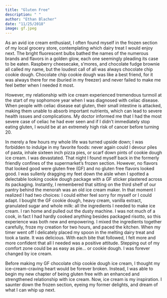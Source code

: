 ```yaml
---
title: "Gluten Free"
description: " "
author: "Ethan Blacher"
date: "11/25/2018"
image: gf.jpeg
---
```


As an avid ice cream enthusiast, I often found myself in the frozen section of my local grocery store, contemplating which dairy treat I would enjoy next. The bright fluorescent bulbs bathed the names of the numerous brands and flavors in a golden glow, each one seemingly pleading its case to be eaten. Raspberry cheesecake, s'mores, and chocolate fudge brownie all called my name, but the loudest call of all was always chocolate chip cookie dough. Chocolate chip cookie dough was like a best friend, for it was always there for me (buried in my freezer) and never failed to make me feel better when I needed it most.

However, my relationship with ice cream experienced tremendous turmoil at the start of my sophomore year when I was diagnosed with celiac disease. When people with celiac disease eat gluten, their small intestine is attacked, making them unable to absorb important nutrients, which can lead to severe health issues and complications. My doctor informed me that I had the most severe case of celiac he had ever seen and if I didn't immediately stop eating gluten, I would be at an extremely high risk of cancer before turning 20.

In merely a few hours my whole life was turned upside down; I was forbidden to indulge in my favorite foods: never again could I devour piles of pasta, inhale sixteen inch pizza pies, or scarf down pints of cookie dough ice cream. I was devastated. That night I found myself back in the formerly friendly confines of the supermarket's frozen section. However, no flavors that looked good were gluten free (GF) and no gluten free flavors looked good. I was sullenly dragging my feet down the aisle when I spotted a delectable looking cookie dough package with a GF sticker plastered across its packaging. Instantly, I remembered that sitting on the third shelf of our pantry behind the menorah was an old ice cream maker. In that moment I realized I had two choices: I could either feel sorry for myself or I could adapt. I bought the GF cookie dough, heavy cream, vanilla extract, granulated sugar and whole milk: all the ingredients I needed to make ice cream. I ran home and pulled out the dusty machine. I was not much of a cook, in fact I had hardly cooked anything besides packaged risotto, so this experience was both new and empowering. I mixed the ingredients together carefully, froze my creation for two hours, and paced the kitchen. When my timer went off I delicately placed my spoon in the melting dairy treat and took a taste. It was delicious. With each bite that followed, I felt more and more confident that all I needed was a positive attitude. Stepping out of my comfort zone could be as easy as pie... or cookie dough. I was forever changed by ice cream.

Before making my GF chocolate chip cookie dough ice cream, I thought my ice-cream-craving heart would be forever broken. Instead, I was able to begin my new chapter of being gluten free with an enhanced and strengthened relationship with ice cream. Now, ice cream is my inspiration. I saunter down the frozen section, eyeing my former delights, and dream of what I can whip up next.
